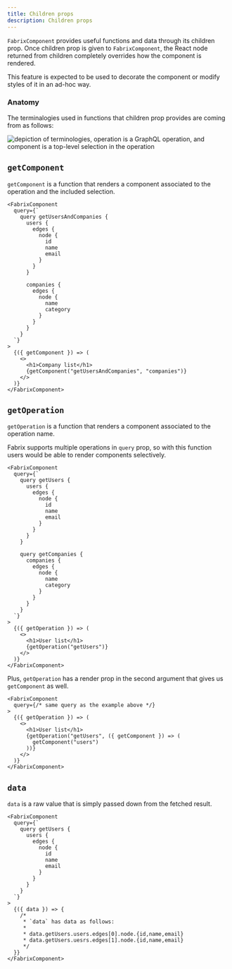 ```yaml
---
title: Children props 
description: Children props 
---
```


`FabrixComponent` provides useful functions and data through its children prop. Once children prop is given to `FabrixComponent`, the React node returned from children completely overrides how the component is rendered.

This feature is expected to be used to decorate the component or modify styles of it in an ad-hoc way.

### Anatomy 

The terminalogies used in functions that children prop provides are coming from as follows:

<Image src={QueryAnatomyImage} alt="depiction of terminologies, operation is a GraphQL operation, and component is a top-level selection in the operation" />

## `getComponent`

`getComponent` is a function that renders a component associated to the operation and the included selection.

```tsx
<FabrixComponent 
  query={`
    query getUsersAndCompanies {
      users {
        edges {
          node {
            id
            name
            email 
          } 
        } 
      } 

      companies {
        edges {
          node {
            name
            category 
          } 
        } 
      }
    } 
  `}
>
  {({ getComponent }) => (
    <>
      <h1>Company list</h1>
      {getComponent("getUsersAndCompanies", "companies")}
    </>
  )}
</FabrixComponent>
```

## `getOperation`

`getOperation` is a function that renders a component associated to the operation name.

Fabrix supports multiple operations in `query` prop, so with this function users would be able to render components selectively.

```tsx
<FabrixComponent 
  query={`
    query getUsers {
      users {
        edges {
          node {
            id
            name
            email 
          } 
        } 
      } 
    } 

    query getCompanies {
      companies {
        edges {
          node {
            name
            category 
          } 
        } 
      } 
    }
  `}
>
  {({ getOperation }) => (
    <>
      <h1>User list</h1>
      {getOperation("getUsers")}
    </>
  )}
</FabrixComponent>
```

Plus, `getOperation` has a render prop in the second argument that gives us `getComponent` as well.

```tsx
<FabrixComponent 
  query={/* same query as the example above */}
>
  {({ getOperation }) => (
    <>
      <h1>User list</h1>
      {getOperation("getUsers", ({ getComponent }) => (
        getComponent("users")
      ))}
    </>
  )}
</FabrixComponent>
```

## `data`

`data` is a raw value that is simply passed down from the fetched result.

```tsx
<FabrixComponent 
  query={`
    query getUsers {
      users {
        edges {
          node {
            id
            name
            email 
          } 
        } 
      } 
    } 
  `}
>
  {({ data }) => {
    /*
     * `data` has data as follows:
     * 
     * data.getUsers.users.edges[0].node.{id,name,email}
     * data.getUsers.uesrs.edges[1].node.{id,name,email}
     */
  }}
</FabrixComponent>
```
